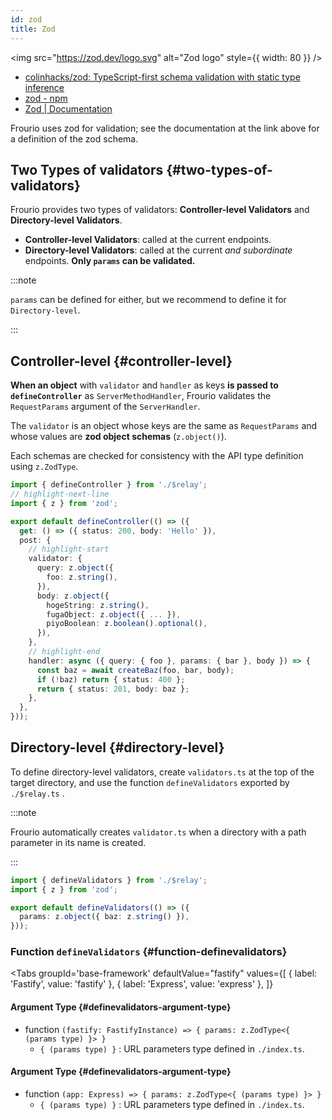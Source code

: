 ```yaml
---
id: zod
title: Zod
---
```



<div style={{display: 'flex', alignItems: 'flex-start', gap: 16 }}>

<img src="https://zod.dev/logo.svg" alt="Zod logo" style={{ width: 80 }} />

- [colinhacks/zod: TypeScript\-first schema validation with static type inference](https://github.com/colinhacks/zod)
- [zod \- npm](https://www.npmjs.com/package/zod)
- [Zod | Documentation](https://zod.dev/)

</div>

Frourio uses zod for validation; see the documentation at the link above for a definition of the zod schema.

## Two Types of validators {#two-types-of-validators}

Frourio provides two types of validators: **Controller-level Validators** and **Directory-level Validators**.

- **Controller-level Validators**: called at the current endpoints.
- **Directory-level Validators**: called at the current _and subordinate_ endpoints. **Only `params` can be validated.**

:::note

`params` can be defined for either, but we recommend to define it for `Directory-level`.

:::

## Controller-level {#controller-level}

**When an object** with `validator` and `handler` as keys **is passed to `defineController`** as `ServerMethodHandler`, Frourio validates the `RequestParams` argument of the `ServerHandler`.

The `validator` is an object whose keys are the same as `RequestParams` and whose values are **zod object schemas** (`z.object()`).

Each schemas are checked for consistency with the API type definition using `z.ZodType`.

```ts title='server/api/_baz@string/index.ts'
import { defineController } from './$relay';
// highlight-next-line
import { z } from 'zod';

export default defineController(() => ({
  get: () => ({ status: 200, body: 'Hello' }),
  post: {
    // highlight-start
    validator: {
      query: z.object({
        foo: z.string(),
      }),
      body: z.object({
        hogeString: z.string(),
        fugaObject: z.object({ ... }),
        piyoBoolean: z.boolean().optional(),
      }),
    },
    // highlight-end
    handler: async ({ query: { foo }, params: { bar }, body }) => {
      const baz = await createBaz(foo, bar, body);
      if (!baz) return { status: 400 };
      return { status: 201, body: baz };
    },
  },
}));
```

## Directory-level {#directory-level}

To define directory-level validators, create `validators.ts` at the top of the target directory, and use the function `defineValidators` exported by `./$relay.ts` .

:::note

Frourio automatically creates `validator.ts` when a directory with a path parameter in its name is created.

:::

```ts title='server/api/_baz@string/validators.ts'
import { defineValidators } from './$relay';
import { z } from 'zod';

export default defineValidators(() => ({
  params: z.object({ baz: z.string() }),
}));
```

### Function `defineValidators` {#function-definevalidators}

<Tabs
  groupId='base-framework'
  defaultValue="fastify"
  values={[
    { label: 'Fastify', value: 'fastify' },
    { label: 'Express', value: 'express' },
  ]}
>
<TabItem value="fastify">

#### Argument Type {#definevalidators-argument-type}

- function `(fastify: FastifyInstance) => { params: z.ZodType<{ (params type) }> }`
  - `{ (params type) }` : URL parameters type defined in `./index.ts`.

</TabItem>
<TabItem value="express">

#### Argument Type {#definevalidators-argument-type}

- function `(app: Express) => { params: z.ZodType<{ (params type) }> }`
  - `{ (params type) }` : URL parameters type defined in `./index.ts`.

</TabItem>
</Tabs>
